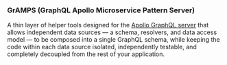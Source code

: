 

### GrAMPS (<strong>Gr</strong>aphQL <strong>A</strong>pollo <strong>M</strong>icroservice <strong>P</strong>attern <strong>S</strong>erver)

<PageDescription>

A thin layer of helper tools designed for the [Apollo GraphQL server](https://www.apollographql.com/docs/apollo-server/) that allows independent data sources — a schema, resolvers, and data access model — to be composed into a single GraphQL schema, while keeping the code within each data source isolated, independently testable, and completely decoupled from the rest of your application.

</PageDescription>
